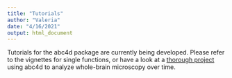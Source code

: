 ```yaml
---
title: "Tutorials"
author: "Valeria"
date: "4/16/2021"
output: html_document
---
```


Tutorials for the abc4d package are currently being developed. Please refer to the vignettes for single functions, or have a look at a [thorough project](https://github.com/valeriabonapersona/wave) using abc4d to analyze whole-brain microscopy over time.
